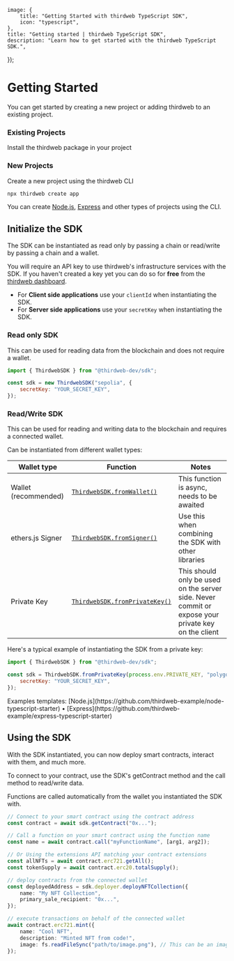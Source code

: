 
	image: {
		title: "Getting Started with thirdweb TypeScript SDK",
		icon: "typescript",
	},
	title: "Getting started | thirdweb TypeScript SDK",
	description: "Learn how to get started with the thirdweb TypeScript SDK.",
});

# Getting Started

You can get started by creating a new project or adding thirdweb to an existing project.

### Existing Projects

Install the thirdweb package in your project

<InstallTabs
	thirdwebInstallSupported={true}
	npm="npm i @thirdweb-dev/sdk ethers@^5"
	yarn="yarn add @thirdweb-dev/sdk ethers@^5"
	pnpm="pnpm i @thirdweb-dev/sdk ethers@^5"
/>

### New Projects

Create a new project using the thirdweb CLI

```bash
npx thirdweb create app
```

You can create [Node.js](https://github.com/thirdweb-example/node-typescript-starter),
[Express](https://github.com/thirdweb-example/express-typescript-starter) and other types of projects using the CLI.

## Initialize the SDK

The SDK can be instantiated as read only by passing a chain or read/write by passing a chain and a wallet.

<Callout variant="info" title='API Key'>

You will require an API key to use thirdweb's infrastructure services with the SDK. If you haven't created a key yet you can do so for **free** from the [thirdweb dashboard](https://thirdweb.com/create-api-key).

- For **Client side applications** use your `clientId` when instantiating the SDK.
- For **Server side applications** use your `secretKey` when instantiating the SDK.

</Callout>

### Read only SDK

This can be used for reading data from the blockchain and does not require a wallet.

```jsx
import { ThirdwebSDK } from "@thirdweb-dev/sdk";

const sdk = new ThirdwebSDK("sepolia", {
	secretKey: "YOUR_SECRET_KEY",
});
```

### Read/Write SDK

This can be used for reading and writing data to the blockchain and requires a connected wallet.

Can be instantiated from different wallet types:

| Wallet type          | Function                                                                               | Notes                                                                                              |
| -------------------- | -------------------------------------------------------------------------------------- | -------------------------------------------------------------------------------------------------- |
| Wallet (recommended) | [`ThirdwebSDK.fromWallet()`](/references/typescript/v4/ThirdwebSDK#fromWallet)         | This function is async, needs to be awaited                                                        |
| ethers.js Signer     | [`ThirdwebSDK.fromSigner()`](/references/typescript/v4/ThirdwebSDK#fromSigner)         | Use this when combining the SDK with other libraries                                               |
| Private Key          | [`ThirdwebSDK.fromPrivateKey()`](/references/typescript/v4/ThirdwebSDK#fromPrivateKey) | This should only be used on the server side. Never commit or expose your private key on the client |

Here's a typical example of instantiating the SDK from a private key:

```jsx
import { ThirdwebSDK } from "@thirdweb-dev/sdk";

const sdk = ThirdwebSDK.fromPrivateKey(process.env.PRIVATE_KEY, "polygon", {
	secretKey: "YOUR_SECRET_KEY",
});
```

<div className="flex gap-3">
	Examples templates:
	[Node.js](https://github.com/thirdweb-example/node-typescript-starter) •
	[Express](https://github.com/thirdweb-example/express-typescript-starter)
</div>

## Using the SDK

With the SDK instantiated, you can now deploy smart contracts, interact with them, and much more.

To connect to your contract, use the SDK's getContract method and the call method to read/write data.

Functions are called automatically from the wallet you instantiated the SDK with.

```ts
// Connect to your smart contract using the contract address
const contract = await sdk.getContract("0x...");

// Call a function on your smart contract using the function name
const name = await contract.call("myFunctionName", [arg1, arg2]);

// Or Using the extensions API matching your contract extensions
const allNFTs = await contract.erc721.getAll();
const tokenSupply = await contract.erc20.totalSupply();

// deploy contracts from the connected wallet
const deployedAddress = sdk.deployer.deployNFTCollection({
	name: "My NFT Collection",
	primary_sale_recipient: "0x...",
});

// execute transactions on behalf of the connected wallet
await contract.erc721.mint({
	name: "Cool NFT",
	description: "Minted NFT from code!",
	image: fs.readFileSync("path/to/image.png"), // This can be an image url or file
});
```
